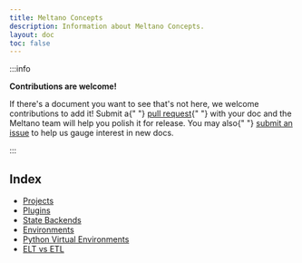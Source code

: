 ```yaml
---
title: Meltano Concepts
description: Information about Meltano Concepts.
layout: doc
toc: false
---
```


:::info

<p>
  <strong>Contributions are welcome!</strong>
</p>
<p>
  If there's a document you want to see that's not here, we welcome
  contributions to add it! Submit a{" "}
  <a href="https://github.com/meltano/meltano/tree/main/docs">pull request</a>{" "}
  with your doc and the Meltano team will help you polish it for release. You
  may also{" "}
  <a href="https://github.com/meltano/meltano/issues/new">submit an issue</a> to
  help us gauge interest in new docs.
</p>
:::

## Index

<ul>
<li><a href="/concepts/project">Projects</a></li>
<li><a href="/concepts/plugins">Plugins</a></li>
<li><a href="/concepts/state_backends">State Backends</a></li>
<li><a href="/concepts/environments">Environments</a></li>
<li><a href="/concepts/python_virtual_environments">Python Virtual Environments</a></li>
<li><a href="/concepts/elt">ELT vs ETL</a></li>

</ul>
